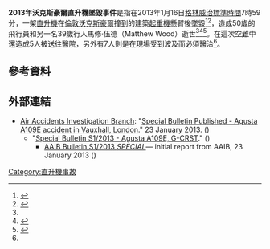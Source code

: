 {{Infobox Airliner accident
|name             = 沃克斯豪爾直升機墜毀事件
|occurrence_type  = Accident
|image            = Vauxhall helicopter crash.jpg
|image_size       = 200px
|alt              =
|caption          = The damaged crane attached to [[St_George_Wharf_Tower|St George Wharf Tower]] as seen on the day of the crash
|date             = {{Start date|2013|01|16}}, 07:59 [[GMT|GMT]]
|type             =
|site             = [[英格蘭|英格蘭]][[倫敦|倫敦]][[沃克斯霍爾|沃克斯霍爾]]
|aircraft_type    = [[Agusta_AW109|Agusta AW109]]
|aircraft_name    =
|operator         = RotorMotion
|tail_number      = G-CRST
|origin           = [[英格蘭|英格蘭]][[薩里郡|薩里郡]][[Redhill_Airport|Redhill Airport]]
|destination      = [[英格蘭|英格蘭]][[赫特福德郡|赫特福德郡]][[埃爾斯特里飛行場|埃爾斯特里飛行場]]
|passengers       = 0
|crew             = 1
|injuries         = 12（地面人員）
|fatalities       = 2（含1地面人員）
|survivors        =
}}

'''2013年沃克斯豪爾直升機墜毀事件'''是指在2013年1月16日[[格林威治標準時間|格林威治標準時間]]7時59分，一架[[直升機|直升機]]在[[倫敦|倫敦]][[沃克斯豪爾|沃克斯豪爾]]撞到{{Link-en|聖喬治碼頭大廈|St George Wharf Tower}}的建築[[起重機|起重機]]懸臂後墜毀<ref name=GuardLive>{{cite news|title=Vauxhall helicopter crash leaves two dead: latest news from London|url=http://www.guardian.co.uk/uk/2013/jan/16/helicopter-crash-in-vauxhall-live-updates|accessdate=2013-01-17|newspaper=The Guardian|date=2013-01-16|archive-date=2013-05-26|archive-url=https://web.archive.org/web/20130526170947/http://www.guardian.co.uk/uk/2013/jan/16/helicopter-crash-in-vauxhall-live-updates|dead-url=no}}</ref><ref name=DMail2263213>{{cite news|title=Two killed and at least 11 injured as helicopter crashes into crane on new Thames-side skyscraper and plunges into rush-hour traffic|url=http://www.dailymail.co.uk/news/article-2263213/Helicopter-crash-Vauxhall-central-London-2-killed-2-injured-helicopter-hits-Thames-skyscraper.html|accessdate=2013-01-16|newspaper=Daily Mail|date=2013-01-16|archive-date=2019-09-11|archive-url=https://web.archive.org/web/20190911233659/https://www.dailymail.co.uk/news/article-2263213/Vauxhall-Helicopter-crash-Matthew-Wood-named-second-victim-pilot-Pete-Barnes.html|dead-url=no}}</ref>，造成50歲的飛行員{{Link-en|彼得·巴恩斯 (飛行員)|Peter Barnes (pilot)|彼得·巴恩斯}}和另一名39歲行人馬修·伍德（Matthew Wood）逝世<ref name=GuardLive/><ref name=BBC21041468>{{cite news|title=London helicopter crash: Two die in Vauxhall crane accident|url=http://www.bbc.co.uk/news/uk-england-21040410|accessdate=2013-03-24|newspaper=BBC Online|date=2013-01-16|archive-date=2013-03-26|archive-url=https://web.archive.org/web/20130326214320/http://www.bbc.co.uk/news/uk-england-21040410|dead-url=no}}</ref><ref name=BBC21087595>{{cite news|title=London helicopter crash victim Matthew Wood killed in fire|url=http://www.bbc.co.uk/news/uk-england-london-21087595|accessdate=2013-01-18|newspaper=BBC website|date=2013-01-18|archive-date=2013-01-18|archive-url=https://web.archive.org/web/20130118185344/http://www.bbc.co.uk/news/uk-england-london-21087595|dead-url=no}}</ref>。在這次[[空難|空難]]中還造成5人被送往醫院，另外有7人則是在現場受到波及而必須醫治<ref name=BBC21041468/>。

== 參考資料 ==
{{Reflist}}

== 外部連結 ==
*[[Air_Accidents_Investigation_Branch|Air Accidents Investigation Branch]]: "[http://www.aaib.gov.uk/latest_news/special_bulletin_s1_2013_published.cfm Special Bulletin Published - Agusta A109E accident in Vauxhall, London]." 23 January 2013. ({{WebCite|url=https://www.webcitation.org/6E8nGXcST?url=http://www.aaib.gov.uk/latest_news/special_bulletin_s1_2013_published.cfm |date=20130202220614 |dateformat=iso }})
** "[http://www.aaib.gov.uk/publications/special_bulletins/s1_2013___agusta_a109e__g_crst.cfm Special Bulletin S1/2013 - Agusta A109E, G-CRST]." ({{WebCite|url=https://www.webcitation.org/6E8nMO8fq?url=http://www.aaib.gov.uk/publications/special_bulletins/s1_2013___agusta_a109e__g_crst.cfm |date=20130202220741 |dateformat=iso }})
*** [http://www.aaib.gov.uk/cms_resources.cfm?file=/AAIB%20S1-2013%20G-CRST.pdf AAIB Bulletin S1/2013 ''SPECIAL'']— initial report from AAIB, 23 January 2013 ({{WebCite|url=https://www.webcitation.org/6E8n7KqCL?url=http://www.aaib.gov.uk/cms_resources.cfm?file=%2FAAIB%20S1-2013%20G-CRST.pdf |date=20130202220358 |dateformat=iso }})

{{2013年航空事故}}

[[Category:直升機事故|Category:直升機事故]]